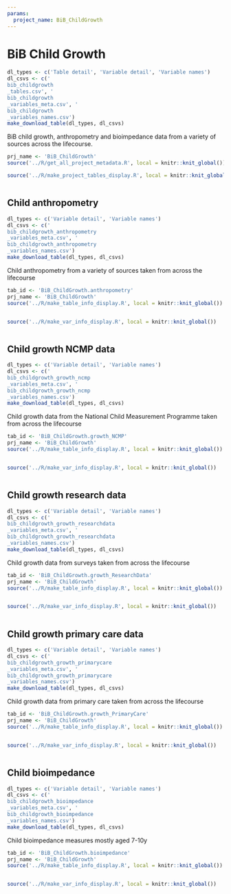 ```yaml
---
params:
  project_name: BiB_ChildGrowth
---
```






# BiB Child Growth {#bib_childgrowth}


```r
dl_types <- c('Table detail', 'Variable detail', 'Variable names')
dl_csvs <- c('
bib_childgrowth
_tables.csv', '
bib_childgrowth
_variables_meta.csv', '
bib_childgrowth
_variables_names.csv')
make_download_table(dl_types, dl_csvs)
```



BiB child growth, anthropometry and bioimpedance data from a variety of sources across the lifecourse.



```r
prj_name <- 'BiB_ChildGrowth'
source('../R/get_all_project_metadata.R', local = knitr::knit_global())
```



```r
source('../R/make_project_tables_display.R', local = knitr::knit_global())
```



```r

```





## Child anthropometry {#bib_childgrowth_anthropometry}


```r
dl_types <- c('Variable detail', 'Variable names')
dl_csvs <- c('
bib_childgrowth_anthropometry
_variables_meta.csv', '
bib_childgrowth_anthropometry
_variables_names.csv')
make_download_table(dl_types, dl_csvs)
```



Child anthropometry from a variety of sources taken from across the lifecourse



```r
tab_id <- 'BiB_ChildGrowth.anthropometry'
prj_name <- 'BiB_ChildGrowth'
source('../R/make_table_info_display.R', local = knitr::knit_global())
```



```r

```



```r
source('../R/make_var_info_display.R', local = knitr::knit_global())
```



```r

```





## Child growth NCMP data {#bib_childgrowth_growth_ncmp}


```r
dl_types <- c('Variable detail', 'Variable names')
dl_csvs <- c('
bib_childgrowth_growth_ncmp
_variables_meta.csv', '
bib_childgrowth_growth_ncmp
_variables_names.csv')
make_download_table(dl_types, dl_csvs)
```



Child growth data from the National Child Measurement Programme taken from across the lifecourse



```r
tab_id <- 'BiB_ChildGrowth.growth_NCMP'
prj_name <- 'BiB_ChildGrowth'
source('../R/make_table_info_display.R', local = knitr::knit_global())
```



```r

```



```r
source('../R/make_var_info_display.R', local = knitr::knit_global())
```



```r

```





## Child growth research data {#bib_childgrowth_growth_researchdata}


```r
dl_types <- c('Variable detail', 'Variable names')
dl_csvs <- c('
bib_childgrowth_growth_researchdata
_variables_meta.csv', '
bib_childgrowth_growth_researchdata
_variables_names.csv')
make_download_table(dl_types, dl_csvs)
```



Child growth data from surveys taken from across the lifecourse



```r
tab_id <- 'BiB_ChildGrowth.growth_ResearchData'
prj_name <- 'BiB_ChildGrowth'
source('../R/make_table_info_display.R', local = knitr::knit_global())
```



```r

```



```r
source('../R/make_var_info_display.R', local = knitr::knit_global())
```



```r

```





## Child growth primary care data {#bib_childgrowth_growth_primarycare}


```r
dl_types <- c('Variable detail', 'Variable names')
dl_csvs <- c('
bib_childgrowth_growth_primarycare
_variables_meta.csv', '
bib_childgrowth_growth_primarycare
_variables_names.csv')
make_download_table(dl_types, dl_csvs)
```



Child growth data from primary care taken from across the lifecourse



```r
tab_id <- 'BiB_ChildGrowth.growth_PrimaryCare'
prj_name <- 'BiB_ChildGrowth'
source('../R/make_table_info_display.R', local = knitr::knit_global())
```



```r

```



```r
source('../R/make_var_info_display.R', local = knitr::knit_global())
```



```r

```





## Child bioimpedance {#bib_childgrowth_bioimpedance}


```r
dl_types <- c('Variable detail', 'Variable names')
dl_csvs <- c('
bib_childgrowth_bioimpedance
_variables_meta.csv', '
bib_childgrowth_bioimpedance
_variables_names.csv')
make_download_table(dl_types, dl_csvs)
```



Child bioimpedance measures mostly aged 7-10y



```r
tab_id <- 'BiB_ChildGrowth.bioimpedance'
prj_name <- 'BiB_ChildGrowth'
source('../R/make_table_info_display.R', local = knitr::knit_global())
```



```r

```



```r
source('../R/make_var_info_display.R', local = knitr::knit_global())
```



```r

```



